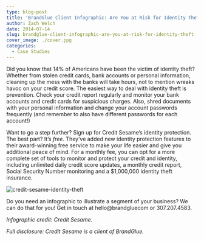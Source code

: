 ```yaml
---
type: blog-post
title: 'BrandGlue Client Infographic: Are You at Risk for Identity Theft?'
author: Zach Welch
date: 2014-07-14
slug: brandglue-client-infographic-are-you-at-risk-for-identity-theft
cover_image: ./cover.jpg
categories:
  - Case Studies
---
```


Did you know that 14% of Americans have been the victim of identity theft? Whether from stolen credit cards, bank accounts or personal information, cleaning up the mess with the banks will take hours, not to mention wreaks havoc on your credit score. The easiest way to deal with identity theft is prevention. Check your credit report regularly and monitor your bank accounts and credit cards for suspicious charges. Also, shred documents with your personal information and change your account passwords frequently (and remember to also have different passwords for each account!)

Want to go a step further? Sign up for Credit Sesame’s identity protection. The best part? It’s _free_. They’ve added new identity protection features to their award-winning free service to make your life easier and give you additional peace of mind. For a monthly fee, you can opt for a more complete set of tools to monitor and protect your credit and identity, including unlimited daily credit score updates, a monthly credit report, Social Security Number monitoring and a \$1,000,000 identity theft insurance.

![credit-sesame-identity-theft](./1.jpg)

Do you need an infographic to illustrate a segment of your business? We can do that for you! Get in touch at hello@brandgluecom or 307.207.4583.

_Infographic credit: Credit Sesame._

_Full disclosure: Credit Sesame is a client of BrandGlue._
